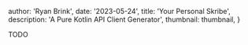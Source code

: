 
  author: 'Ryan Brink',
  date: '2023-05-24',
  title: 'Your Personal Skribe',
  description: 'A Pure Kotlin API Client Generator',
  thumbnail: thumbnail,
}


TODO